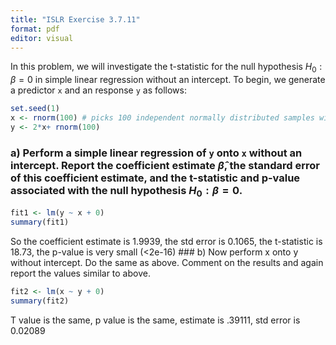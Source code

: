 ```yaml
---
title: "ISLR Exercise 3.7.11"
format: pdf
editor: visual
---
```


In this problem, we will investigate the t-statistic for the null hypothesis $H_0 : \beta = 0$ in simple linear regression without an intercept. To begin, we generate a predictor `x` and an response `y` as follows:

```r
set.seed(1)
x <- rnorm(100) # picks 100 independent normally distributed samples with mean 0 and stdev 1
y <- 2*x+ rnorm(100)
```

### a) Perform a simple linear regression of `y` onto `x` without an intercept. Report the coefficient estimate $\hat{\beta}$, the standard error of this coefficient estimate, and the t-statistic and p-value associated with the null hypothesis $H_0: \beta = 0$.

```r
fit1 <- lm(y ~ x + 0)
summary(fit1)
```
So the coefficient estimate is 1.9939, the std error is 0.1065, the t-statistic is 18.73, the p-value is very small (<2e-16)
### b) Now perform x onto y without intercept. Do the same as above. Comment on the results and again report the values similar to above.

```r
fit2 <- lm(x ~ y + 0)
summary(fit2)
```
T value is the same, p value is the same, estimate is .39111, std error is 0.02089
